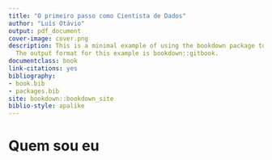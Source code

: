```yaml
--- 
title: "O primeiro passo como Cientista de Dados"
author: "Luís Otávio"
output: pdf_document
cover-image: cover.png
description: This is a minimal example of using the bookdown package to write a book.
  The output format for this example is bookdown::gitbook.
documentclass: book
link-citations: yes
bibliography:
- book.bib
- packages.bib
site: bookdown::bookdown_site
biblio-style: apalike
---
```


# Quem sou eu

